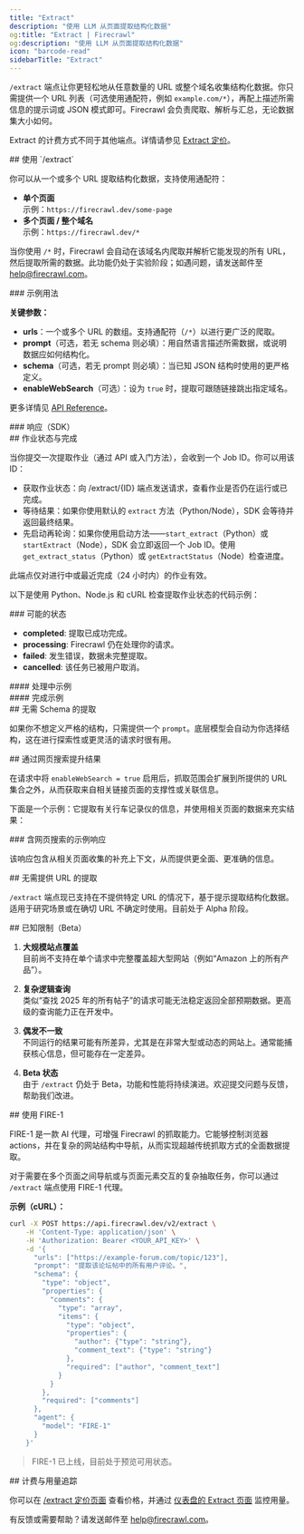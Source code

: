 ```yaml
---
title: "Extract"
description: "使用 LLM 从页面提取结构化数据"
og:title: "Extract | Firecrawl"
og:description: "使用 LLM 从页面提取结构化数据"
icon: "barcode-read"
sidebarTitle: "Extract"
---
```



`/extract` 端点让你更轻松地从任意数量的 URL 或整个域名收集结构化数据。你只需提供一个 URL 列表（可选使用通配符，例如 `example.com/*`），再配上描述所需信息的提示词或 JSON 模式即可。Firecrawl 会负责爬取、解析与汇总，无论数据集大小如何。

<Info>Extract 的计费方式不同于其他端点。详情请参见 [Extract 定价](https://www.firecrawl.dev/extract#pricing)。</Info>


<div id="using-extract">
  ## 使用 `/extract`
</div>

你可以从一个或多个 URL 提取结构化数据，支持使用通配符：

- **单个页面**  
  示例：`https://firecrawl.dev/some-page`
- **多个页面 / 整个域名**  
  示例：`https://firecrawl.dev/*`

当你使用 `/*` 时，Firecrawl 会自动在该域名内爬取并解析它能发现的所有 URL，然后提取所需的数据。此功能仍处于实验阶段；如遇问题，请发送邮件至 [help@firecrawl.com](mailto:help@firecrawl.com)。

<div id="example-usage">
  ### 示例用法
</div>

<CodeGroup>

<ExtractPython />
<ExtractNode />
<ExtractCURL />

</CodeGroup>

**关键参数：**

- **urls**：一个或多个 URL 的数组。支持通配符（`/*`）以进行更广泛的爬取。
- **prompt**（可选，若无 schema 则必填）：用自然语言描述所需数据，或说明数据应如何结构化。
- **schema**（可选，若无 prompt 则必填）：当已知 JSON 结构时使用的更严格定义。
- **enableWebSearch**（可选）：设为 `true` 时，提取可跟随链接跳出指定域名。

更多详情见 [API Reference](https://docs.firecrawl.dev/api-reference/endpoint/extract)。

<div id="response-sdks">
  ### 响应（SDK）
</div>

<ExtractOutput />

<div id="job-status-and-completion">
  ## 作业状态与完成
</div>

当你提交一次提取作业（通过 API 或入门方法），会收到一个 Job ID。你可以用该 ID：

- 获取作业状态：向 /extract/{ID} 端点发送请求，查看作业是否仍在运行或已完成。
- 等待结果：如果你使用默认的 `extract` 方法（Python/Node），SDK 会等待并返回最终结果。
- 先启动再轮询：如果你使用启动方法——`start_extract`（Python）或 `startExtract`（Node），SDK 会立即返回一个 Job ID。使用 `get_extract_status`（Python）或 `getExtractStatus`（Node）检查进度。

<Note>
  此端点仅对进行中或最近完成（24 小时内）的作业有效。
</Note>

以下是使用 Python、Node.js 和 cURL 检查提取作业状态的代码示例：

<CodeGroup>

<CheckExtractJobPython />
<CheckExtractJobJS />
<CheckExtractJobCURL />

</CodeGroup>

<div id="possible-states">
  ### 可能的状态
</div>

- **completed**: 提取已成功完成。
- **processing**: Firecrawl 仍在处理你的请求。
- **failed**: 发生错误，数据未完整提取。
- **cancelled**: 该任务已被用户取消。

<div id="pending-example">
  #### 处理中示例
</div>

<ExtractStatusPending />

<div id="completed-example">
  #### 完成示例
</div>

<ExtractStatusDone />

<div id="extracting-without-a-schema">
  ## 无需 Schema 的提取
</div>

如果你不想定义严格的结构，只需提供一个 `prompt`。底层模型会自动为你选择结构，这在进行探索性或更灵活的请求时很有用。

<CodeGroup>

<ExtractNoSchemaPython />
<ExtractNoSchemaJS />
<ExtractNoSchemaCURL />

</CodeGroup>

<ExtractNoSchemaOutput />

<div id="improving-results-with-web-search">
  ## 通过网页搜索提升结果
</div>

在请求中将 `enableWebSearch = true` 启用后，抓取范围会扩展到所提供的 URL 集合之外，从而获取来自相关链接页面的支撑性或关联信息。

下面是一个示例：它提取有关行车记录仪的信息，并使用相关页面的数据来充实结果：

<CodeGroup>

<ExtractWebSearchPython />
<ExtractWebSearchJS />
<ExtractWebSearchCURL />

</CodeGroup>

<div id="example-response-with-web-search">
  ### 含网页搜索的示例响应
</div>

<ExtractWebSearchOutput />

该响应包含从相关页面收集的补充上下文，从而提供更全面、更准确的信息。

<div id="extracting-without-urls">
  ## 无需提供 URL 的提取
</div>

`/extract` 端点现已支持在不提供特定 URL 的情况下，基于提示提取结构化数据。适用于研究场景或在确切 URL 不确定时使用。目前处于 Alpha 阶段。

<CodeGroup>

<ExtractWithoutURLsPython />
<ExtractWithoutURLsJS />
<ExtractWithoutURLsCURL />

</CodeGroup>

<div id="known-limitations-beta">
  ## 已知限制（Beta）
</div>

1. **大规模站点覆盖**  
   目前尚不支持在单个请求中完整覆盖超大型网站（例如“Amazon 上的所有产品”）。

2. **复杂逻辑查询**  
   类似“查找 2025 年的所有帖子”的请求可能无法稳定返回全部预期数据。更高级的查询能力正在开发中。

3. **偶发不一致**  
   不同运行的结果可能有所差异，尤其是在非常大型或动态的网站上。通常能捕获核心信息，但可能存在一定差异。

4. **Beta 状态**  
   由于 `/extract` 仍处于 Beta，功能和性能将持续演进。欢迎提交问题与反馈，帮助我们改进。

<div id="using-fire-1">
  ## 使用 FIRE-1
</div>

FIRE-1 是一款 AI 代理，可增强 Firecrawl 的抓取能力。它能够控制浏览器 actions，并在复杂的网站结构中导航，从而实现超越传统抓取方式的全面数据提取。

对于需要在多个页面之间导航或与页面元素交互的复杂抽取任务，你可以通过 `/extract` 端点使用 FIRE-1 代理。

**示例（cURL）：**

```bash
curl -X POST https://api.firecrawl.dev/v2/extract \
    -H 'Content-Type: application/json' \
    -H 'Authorization: Bearer <YOUR_API_KEY>' \
    -d '{
      "urls": ["https://example-forum.com/topic/123"],
      "prompt": "提取该论坛帖中的所有用户评论。",
      "schema": {
        "type": "object",
        "properties": {
          "comments": {
            "type": "array",
            "items": {
              "type": "object",
              "properties": {
                "author": {"type": "string"},
                "comment_text": {"type": "string"}
              },
              "required": ["author", "comment_text"]
            }
          }
        },
        "required": ["comments"]
      },
      "agent": {
        "model": "FIRE-1"
      }
    }'
```

> FIRE-1 已上线，目前处于预览可用状态。


<div id="billing-and-usage-tracking">
  ## 计费与用量追踪
</div>

你可以在 [/extract 定价页面](https://www.firecrawl.dev/extract#pricing) 查看价格，并通过 [仪表盘的 Extract 页面](https://www.firecrawl.dev/app/extract) 监控用量。

有反馈或需要帮助？请发送邮件至 [help@firecrawl.com](mailto:help@firecrawl.com)。
